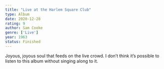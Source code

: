 ```yaml
---
title: "Live at the Harlem Square Club"
type: Album
date: 2020-12-28
rating: 9
author: Sam Cooke
genre: ['Live']
year: 1963
status: Finished
---
```


Joyous, joyous soul that feeds on the live crowd. I don’t think it’s possible to listen to this album without singing along to it.
